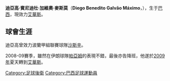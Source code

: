 {{BLP unsourced|time=2020-12-09T09:03:13+00:00}}
{{Infobox Football biography
| playername          = 迪亞高
| image               = 
| fullname            = Diego Benedito Galvão Máximo
| height              = {{height|m=1.93}}
| dateofbirth         = {{birth date and age|1986|04|22|df=yes}}
| cityofbirth         =
| countryofbirth      = [[巴西|巴西]] 
| currentclub         = [[:EN:Esteghlal_Ahvaz|艾華斯]]
| clubnumber          = ''TBA''
| contractend         = 
| position            = [[後衛_(足球)|後衛]]
| youthyears          = 
| youthclubs          = 
| years               = 2006<br>2007<br>2008<br>2009–
| clubs               = [[瓜拉廷格塔足球俱乐部|瓜拉廷格塔]]<br>[[什切青波貢足球俱樂部|沙斯辛]]<br>[[:en:Payam_Mashhad_F.C.|帕亞姆]]<br>[[:EN:Esteghlal_Ahvaz|艾華斯]]
| caps(goals)         = <br>10 (0) <br> {{0}}20 (0)<br>{{0}}22 (0)
| pcupdate            = 02:32, 18 February 2010(UTC)
}}

'''迪亞高·賓尼迪杜·加維奧·麥斯莫'''（'''Diego Benedito Galvão Máximo'''，{{bd|1986年|4月22日|catidx=Diego Benedito Galvão Máximo}}），生于[[巴西|巴西]]，現效力[[:EN:Esteghlal_Ahvaz|艾華斯]]。

==球會生涯==
迪亞高曾效力波蘭甲組聯賽球隊[[什切青波貢足球俱樂部|沙斯辛]]。

2008-09賽季，雖然在伊朗球隊[[:en:Payam_Mashhad_F.C.|帕亞姆]]的表現不錯，最後亦告降班，他遂於[[2009年|2009年]]夏天轉到[[:EN:Esteghlal_Ahvaz|艾華斯]]。

{{DEFAULTSORT:Diego}}
[[Category:足球後衛|Category:足球後衛]]
[[Category:巴西足球運動員|Category:巴西足球運動員]]